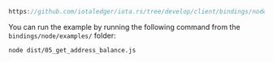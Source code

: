 
<DotEnvWarning/>

```ts reference
https://github.com/iotaledger/iota.rs/tree/develop/client/bindings/nodejs/examples/05_get_address_balance
```

You can run the example by running the following command from the `bindings/node/examples/` folder:

```bash
node dist/05_get_address_balance.js
```
